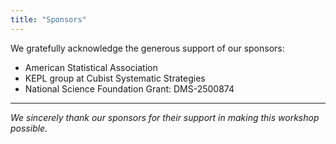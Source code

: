 ```yaml
---
title: "Sponsors"
---
```



We gratefully acknowledge the generous support of our sponsors:

- American Statistical Association
- KEPL group at Cubist Systematic Strategies
- National Science Foundation Grant: DMS-2500874


---

*We sincerely thank our sponsors for their support in making this workshop possible.*